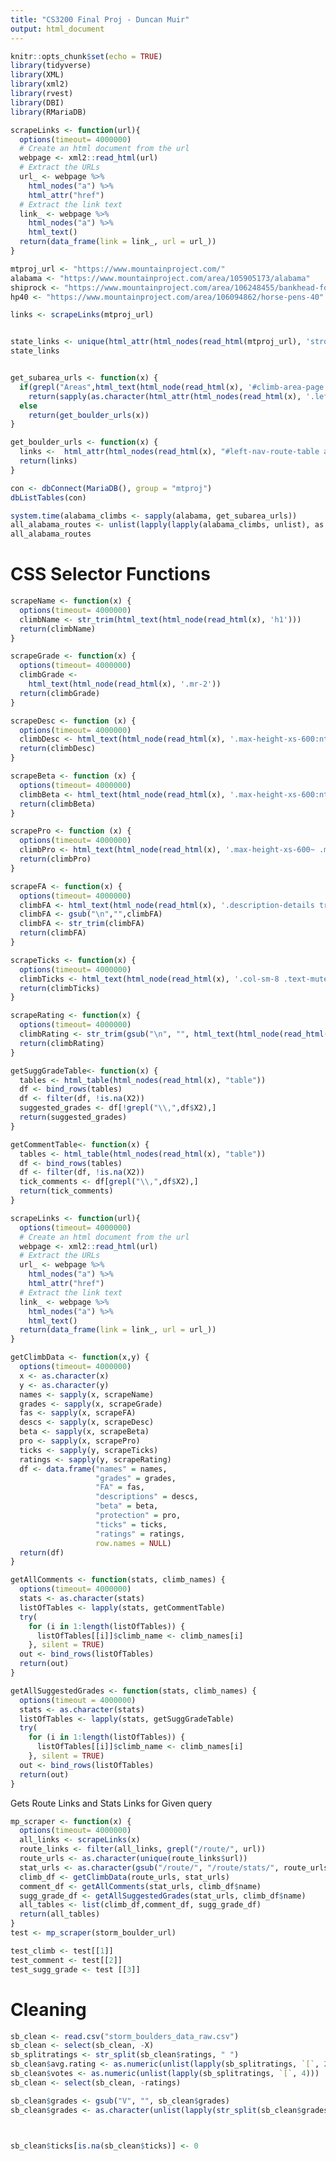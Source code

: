 ```yaml
---
title: "CS3200 Final Proj - Duncan Muir"
output: html_document
---
```


```r
knitr::opts_chunk$set(echo = TRUE)
library(tidyverse)
library(XML)
library(xml2)
library(rvest)
library(DBI)
library(RMariaDB)
```

```r
scrapeLinks <- function(url){
  options(timeout= 4000000)
  # Create an html document from the url
  webpage <- xml2::read_html(url)
  # Extract the URLs
  url_ <- webpage %>%
    html_nodes("a") %>%
    html_attr("href")
  # Extract the link text
  link_ <- webpage %>%
    html_nodes("a") %>%
    html_text()
  return(data_frame(link = link_, url = url_))
}

mtproj_url <- "https://www.mountainproject.com/"
alabama <- "https://www.mountainproject.com/area/105905173/alabama"
shiprock <- "https://www.mountainproject.com/area/106248455/bankhead-forestship-rock"
hp40 <- "https://www.mountainproject.com/area/106094862/horse-pens-40"

links <- scrapeLinks(mtproj_url)


state_links <- unique(html_attr(html_nodes(read_html(mtproj_url), 'strong .float-xs-left'), 'href'))[1:48]
state_links


get_subarea_urls <- function(x) {
  if(grepl("Areas",html_text(html_node(read_html(x), '#climb-area-page h3'))))
    return(sapply(as.character(html_attr(html_nodes(read_html(x), '.lef-nav-row a'), 'href')), get_subarea_urls))
  else 
    return(get_boulder_urls(x))
}

get_boulder_urls <- function(x) {
  links <-  html_attr(html_nodes(read_html(x), "#left-nav-route-table a"), 'href')
  return(links)
}

con <- dbConnect(MariaDB(), group = "mtproj")
dbListTables(con)

system.time(alabama_climbs <- sapply(alabama, get_subarea_urls))
all_alabama_routes <- unlist(lapply(lapply(alabama_climbs, unlist), as.character))
all_alabama_routes
```


# CSS Selector Functions
```r
scrapeName <- function(x) {
  options(timeout= 4000000)
  climbName <- str_trim(html_text(html_node(read_html(x), 'h1')))
  return(climbName)
}

scrapeGrade <- function(x) {
  options(timeout= 4000000)
  climbGrade <-  
    html_text(html_node(read_html(x), '.mr-2'))
  return(climbGrade)
} 

scrapeDesc <- function (x) {
  options(timeout= 4000000)
  climbDesc <- html_text(html_node(read_html(x), '.max-height-xs-600:nth-child(1) .fr-view'))
  return(climbDesc)
}

scrapeBeta <- function (x) {
  options(timeout= 4000000)
  climbBeta <- html_text(html_node(read_html(x), '.max-height-xs-600:nth-child(2) .fr-view'))
  return(climbBeta)
}

scrapePro <- function (x) {
  options(timeout= 4000000)
  climbPro <- html_text(html_node(read_html(x), '.max-height-xs-600~ .max-height-xs-600+ .max-height-xs-600 .fr-view'))
  return(climbPro)
}

scrapeFA <- function(x) {
  options(timeout= 4000000)
  climbFA <- html_text(html_node(read_html(x), '.description-details tr:nth-child(2) td+ td'))
  climbFA <- gsub("\n","",climbFA)
  climbFA <- str_trim(climbFA)
  return(climbFA)
}

scrapeTicks <- function(x) {
  options(timeout= 4000000)
  climbTicks <- html_text(html_node(read_html(x), '.col-sm-8 .text-muted'))
  return(climbTicks)
}

scrapeRating <- function(x) {
  options(timeout= 4000000)
  climbRating <- str_trim(gsub("\n", "", html_text(html_node(read_html(x), '#route-star-avg span')))) 
  return(climbRating)
}

```

```r
getSuggGradeTable<- function(x) {
  tables <- html_table(html_nodes(read_html(x), "table"))
  df <- bind_rows(tables)
  df <- filter(df, !is.na(X2))
  suggested_grades <- df[!grepl("\\,",df$X2),]
  return(suggested_grades)
}

getCommentTable<- function(x) {
  tables <- html_table(html_nodes(read_html(x), "table"))
  df <- bind_rows(tables)
  df <- filter(df, !is.na(X2))
  tick_comments <- df[grepl("\\,",df$X2),]
  return(tick_comments)
}

```



```r
scrapeLinks <- function(url){
  options(timeout= 4000000)
  # Create an html document from the url
  webpage <- xml2::read_html(url)
  # Extract the URLs
  url_ <- webpage %>%
    html_nodes("a") %>%
    html_attr("href")
  # Extract the link text
  link_ <- webpage %>%
    html_nodes("a") %>%
    html_text()
  return(data_frame(link = link_, url = url_))
}

getClimbData <- function(x,y) {
  options(timeout= 4000000)
  x <- as.character(x)
  y <- as.character(y)
  names <- sapply(x, scrapeName)
  grades <- sapply(x, scrapeGrade)
  fas <- sapply(x, scrapeFA)
  descs <- sapply(x, scrapeDesc)
  beta <- sapply(x, scrapeBeta)
  pro <- sapply(x, scrapePro)
  ticks <- sapply(y, scrapeTicks)
  ratings <- sapply(y, scrapeRating)
  df <- data.frame("names" = names, 
                   "grades" = grades, 
                   "FA" = fas, 
                   "descriptions" = descs,
                   "beta" = beta,
                   "protection" = pro, 
                   "ticks" = ticks, 
                   "ratings" = ratings, 
                   row.names = NULL)
  return(df)
}

getAllComments <- function(stats, climb_names) {
  options(timeout= 4000000)
  stats <- as.character(stats)
  listOfTables <- lapply(stats, getCommentTable)
  try(
    for (i in 1:length(listOfTables)) {
      listOfTables[[i]]$climb_name <- climb_names[i]
    }, silent = TRUE)
  out <- bind_rows(listOfTables)
  return(out)
}

getAllSuggestedGrades <- function(stats, climb_names) {
  options(timeout = 4000000)
  stats <- as.character(stats)
  listOfTables <- lapply(stats, getSuggGradeTable)
  try(
    for (i in 1:length(listOfTables)) {
      listOfTables[[i]]$climb_name <- climb_names[i]
    }, silent = TRUE)
  out <- bind_rows(listOfTables)
  return(out)
}
```


Gets Route Links and Stats Links for Given query
```r
mp_scraper <- function(x) {
  options(timeout= 4000000)
  all_links <- scrapeLinks(x)
  route_links <- filter(all_links, grepl("/route/", url))
  route_urls <- as.character(unique(route_links$url))
  stat_urls <- as.character(gsub("/route/", "/route/stats/", route_urls))
  climb_df <- getClimbData(route_urls, stat_urls)
  comment_df <- getAllComments(stat_urls, climb_df$name)
  sugg_grade_df <- getAllSuggestedGrades(stat_urls, climb_df$name)
  all_tables <- list(climb_df,comment_df, sugg_grade_df)
  return(all_tables)
}
test <- mp_scraper(storm_boulder_url)

test_climb <- test[[1]]
test_comment <- test[[2]]
test_sugg_grade <- test [[3]]
```



# Cleaning
```r

sb_clean <- read.csv("storm_boulders_data_raw.csv")
sb_clean <- select(sb_clean, -X)
sb_splitratings <- str_split(sb_clean$ratings, " ")
sb_clean$avg.rating <- as.numeric(unlist(lapply(sb_splitratings, `[`, 2)))
sb_clean$votes <- as.numeric(unlist(lapply(sb_splitratings, `[`, 4)))
sb_clean <- select(sb_clean, -ratings)

sb_clean$grades <- gsub("V", "", sb_clean$grades)
sb_clean$grades <- as.character(unlist(lapply(str_split(sb_clean$grades, "\\+|\\-|/| "), `[`,1)))



sb_clean$ticks[is.na(sb_clean$ticks)] <- 0
```

